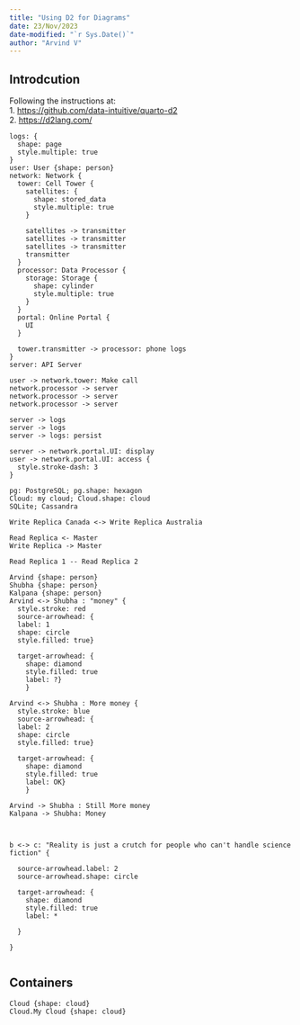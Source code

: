 ```yaml
---
title: "Using D2 for Diagrams"
date: 23/Nov/2023
date-modified: "`r Sys.Date()`"
author: "Arvind V"
---
```


## Introdcution
Following the instructions at:\
1. <https://github.com/data-intuitive/quarto-d2>\
2. <https://d2lang.com/>\


```.d2
logs: {
  shape: page
  style.multiple: true
}
user: User {shape: person}
network: Network {
  tower: Cell Tower {
    satellites: {
      shape: stored_data
      style.multiple: true
    }

    satellites -> transmitter
    satellites -> transmitter
    satellites -> transmitter
    transmitter
  }
  processor: Data Processor {
    storage: Storage {
      shape: cylinder
      style.multiple: true
    }
  }
  portal: Online Portal {
    UI
  }

  tower.transmitter -> processor: phone logs
}
server: API Server

user -> network.tower: Make call
network.processor -> server
network.processor -> server
network.processor -> server

server -> logs
server -> logs
server -> logs: persist

server -> network.portal.UI: display
user -> network.portal.UI: access {
  style.stroke-dash: 3
}
```




```.d2
pg: PostgreSQL; pg.shape: hexagon
Cloud: my cloud; Cloud.shape: cloud
SQLite; Cassandra

```


```.d2
Write Replica Canada <-> Write Replica Australia

Read Replica <- Master
Write Replica -> Master

Read Replica 1 -- Read Replica 2

```

```.d2
Arvind {shape: person}
Shubha {shape: person}
Kalpana {shape: person}
Arvind <-> Shubha : "money" {
  style.stroke: red
  source-arrowhead: {
  label: 1
  shape: circle 
  style.filled: true}

  target-arrowhead: {
    shape: diamond
    style.filled: true
    label: ?}
    }
    
Arvind <-> Shubha : More money {
  style.stroke: blue
  source-arrowhead: {
  label: 2
  shape: circle 
  style.filled: true}

  target-arrowhead: {
    shape: diamond
    style.filled: true
    label: OK}
    }
    
Arvind -> Shubha : Still More money
Kalpana -> Shubha: Money



b <-> c: "Reality is just a crutch for people who can't handle science fiction" {

  source-arrowhead.label: 2
  source-arrowhead.shape: circle

  target-arrowhead: {
    shape: diamond
    style.filled: true
    label: *

  }

}


```



## Containers

```.d2
Cloud {shape: cloud}
Cloud.My Cloud {shape: cloud}
```

